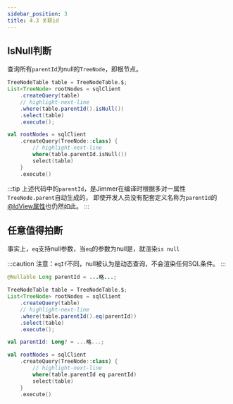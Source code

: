 ```yaml
---
sidebar_position: 3
title: 4.3 关联id
---
```



## IsNull判断

查询所有`parentId`为null的`TreeNode`，即根节点。

<Tabs groupId="language">
<TabItem value="java" label="Java">

```java
TreeNodeTable table = TreeNodeTable.$;
List<TreeNode> rootNodes = sqlClient
    .createQuery(table)
    // highlight-next-line
    .where(table.parentId().isNull())
    .select(table)
    .execute();
```

</TabItem>
<TabItem value="kotlin" label="Kotlin">

```kotlin
val rootNodes = sqlClient
    .createQuery(TreeNode::class) {
        // highlight-next-line
        where(table.parentId.isNull())
        select(table)
    }
    .execute()
```

</TabItem>
</Tabs>

:::tip
上述代码中的`parentId`，是Jimmer在编译时根据多对一属性`TreeNode.parent`自动生成的，
即使开发人员没有配套定义名称为`parentId`的[@IdView属性](../../mapping/advanced/view/id-view)也仍然如此。
:::

## 任意值得拍断

事实上，`eq`支持null参数，当`eq`的参数为null是，就渲染`is null`

:::caution
注意：`eqIf`不同，null被认为是动态查询，不会渲染任何SQL条件。
:::

<Tabs groupId="language">
<TabItem value="java" label="Java">

```java
@Nullable Long parentId = ...略...;

TreeNodeTable table = TreeNodeTable.$;
List<TreeNode> rootNodes = sqlClient
    .createQuery(table)
    // highlight-next-line
    .where(table.parentId().eq(parentId))
    .select(table)
    .execute();
```

</TabItem>
<TabItem value="kotlin" label="Kotlin">

```kotlin
val parentId: Long? = ...略...;

val rootNodes = sqlClient
    .createQuery(TreeNode::class) {
        // highlight-next-line
        where(table.parentId eq parentId)
        select(table)
    }
    .execute()
```

</TabItem>
</Tabs>
